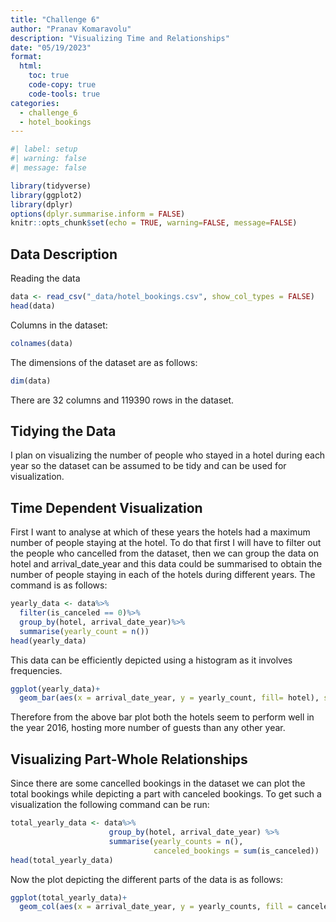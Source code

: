 ```yaml
---
title: "Challenge 6"
author: "Pranav Komaravolu"
description: "Visualizing Time and Relationships"
date: "05/19/2023"
format:
  html:
    toc: true
    code-copy: true
    code-tools: true
categories:
  - challenge_6
  - hotel_bookings
---
```


```r
#| label: setup
#| warning: false
#| message: false

library(tidyverse)
library(ggplot2)
library(dplyr)
options(dplyr.summarise.inform = FALSE)
knitr::opts_chunk$set(echo = TRUE, warning=FALSE, message=FALSE)
```

<!--
## Challenge Overview

Today's challenge is to:

1)  read in a data set, and describe the data set using both words and any supporting information (e.g., tables, etc)
2)  tidy data (as needed, including sanity checks)
3)  mutate variables as needed (including sanity checks)
4)  create at least one graph including time (evolution)
   - try to make them "publication" ready (optional)
   - Explain why you choose the specific graph type
5)  Create at least one graph depicting part-whole or flow relationships
   - try to make them "publication" ready (optional)
   - Explain why you choose the specific graph type

[R Graph Gallery](https://r-graph-gallery.com/) is a good starting point for thinking about what information is conveyed in standard graph types, and includes example R code.

(be sure to only include the category tags for the data you use!)
-->
## Data Description

Reading the data
```r
data <- read_csv("_data/hotel_bookings.csv", show_col_types = FALSE)
head(data)
```
Columns in the dataset:
```r
colnames(data)
```
The dimensions of the dataset are as follows:
```r
dim(data)
```
There are 32 columns and 119390 rows in the dataset.

## Tidying the Data
I plan on visualizing the number of people who stayed in a hotel during each year so the dataset can be assumed to be tidy and can be used for visualization.

## Time Dependent Visualization
First I want to analyse at which of these years the hotels had a maximum number of people staying at the hotel. To do that first I will have to filter out the people who cancelled from the dataset, then we can group the data on hotel and arrival_date_year and this data could be summarised to obtain the number of people staying in each of the hotels during different years. The command is as follows:
```r
yearly_data <- data%>%
  filter(is_canceled == 0)%>%
  group_by(hotel, arrival_date_year)%>%
  summarise(yearly_count = n())
head(yearly_data)
```
This data can be efficiently depicted using a histogram as it involves frequencies.
```r
ggplot(yearly_data)+
  geom_bar(aes(x = arrival_date_year, y = yearly_count, fill= hotel), stat = "identity", position = "dodge")
```
Therefore from the above bar plot both the hotels seem to perform well in the year 2016, hosting more number of guests than any other year.

## Visualizing Part-Whole Relationships
Since there are some cancelled bookings in the dataset we can plot the total bookings while depicting a part with canceled bookings. To get such a visualization the following command can be run:
```r
total_yearly_data <- data%>%
                      group_by(hotel, arrival_date_year) %>%
                      summarise(yearly_counts = n(),
                                canceled_bookings = sum(is_canceled))
head(total_yearly_data)
```
Now the plot depicting the different parts of the data is as follows:
```r
ggplot(total_yearly_data)+
  geom_col(aes(x = arrival_date_year, y = yearly_counts, fill = canceled_bookings))
```

